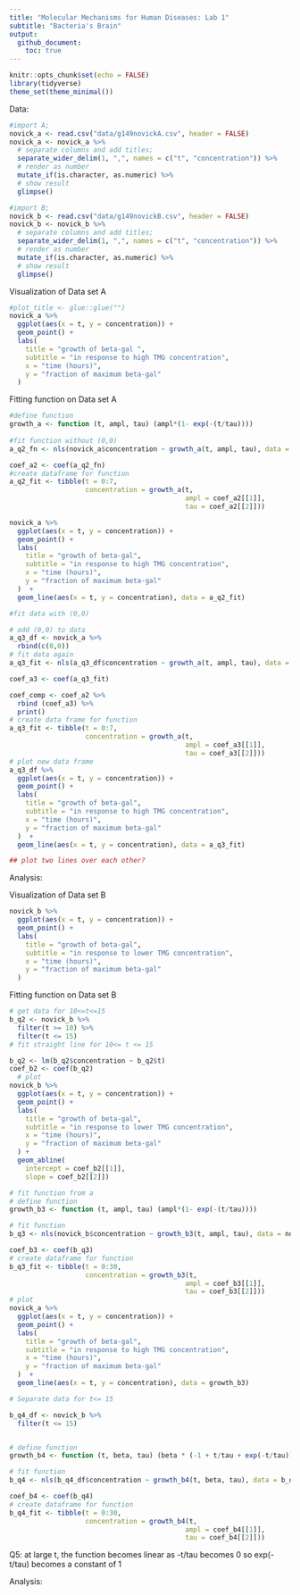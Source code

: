 ```yaml
---
title: "Molecular Mechanisms for Human Diseases: Lab 1"
subtitle: "Bacteria's Brain"
output:
  github_document:
    toc: true
---
```


```r
knitr::opts_chunk$set(echo = FALSE)
library(tidyverse)
theme_set(theme_minimal())
```

Data:


```r
#import A;
novick_a <- read.csv("data/g149novickA.csv", header = FALSE) 
novick_a <- novick_a %>%   
  # separate columns and add titles;
  separate_wider_delim(1, ",", names = c("t", "concentration")) %>%
  # render as number
  mutate_if(is.character, as.numeric) %>%
  # show result
  glimpse()

#import B; 
novick_b <- read.csv("data/g149novickB.csv", header = FALSE) 
novick_b <- novick_b %>%   
  # separate columns and add titles;
  separate_wider_delim(1, ",", names = c("t", "concentration")) %>% 
  # render as number
  mutate_if(is.character, as.numeric) %>%
  # show result
  glimpse()

```

Visualization of Data set A

```r
#plot_title <- glue::glue("")
novick_a %>%
  ggplot(aes(x = t, y = concentration)) + 
  geom_point() + 
  labs(
    title = "growth of beta-gal ",
    subtitle = "in response to high TMG concentration",
    x = "time (hours)", 
    y = "fraction of maximum beta-gal"
  ) 

```

Fitting function on Data set A

```r
#define function
growth_a <- function (t, ampl, tau) (ampl*(1- exp(-(t/tau))))
  
#fit function without (0,0)
a_q2_fn <- nls(novick_a$concentration ~ growth_a(t, ampl, tau), data = novick_a, start = list(ampl = 1.26, tau = 2.62))

coef_a2 <- coef(a_q2_fn)
#create dataframe for function
a_q2_fit <- tibble(t = 0:7, 
                   concentration = growth_a(t, 
                                            ampl = coef_a2[[1]], 
                                            tau = coef_a2[[2]]))

novick_a %>%
  ggplot(aes(x = t, y = concentration)) + 
  geom_point() + 
  labs( 
    title = "growth of beta-gal", 
    subtitle = "in response to high TMG concentration", 
    x = "time (hours)", 
    y = "fraction of maximum beta-gal"
  )  +
  geom_line(aes(x = t, y = concentration), data = a_q2_fit)


```

```r

#fit data with (0,0)

# add (0,0) to data
a_q3_df <- novick_a %>%
  rbind(c(0,0))
# fit data again
a_q3_fit <- nls(a_q3_df$concentration ~ growth_a(t, ampl, tau), data = a_q3_df, start = list(ampl = 1.26, tau = 2.62))

coef_a3 <- coef(a_q3_fit)

coef_comp <- coef_a2 %>% 
  rbind (coef_a3) %>%
  print()
# create data frame for function
a_q3_fit <- tibble(t = 0:7, 
                   concentration = growth_a(t, 
                                            ampl = coef_a3[[1]], 
                                            tau = coef_a3[[2]]))
# plot new data frame
a_q3_df %>%
  ggplot(aes(x = t, y = concentration)) + 
  geom_point() + 
  labs( 
    title = "growth of beta-gal", 
    subtitle = "in response to high TMG concentration", 
    x = "time (hours)", 
    y = "fraction of maximum beta-gal"
  )  +
  geom_line(aes(x = t, y = concentration), data = a_q3_fit)

## plot two lines over each other? 

```

Analysis:

Visualization of Data set B

```r
novick_b %>%
  ggplot(aes(x = t, y = concentration)) + 
  geom_point() + 
  labs(
    title = "growth of beta-gal", 
    subtitle = "in response to lower TMG concentration", 
    x = "time (hours)", 
    y = "fraction of maximum beta-gal"
  ) 
```

Fitting function on Data set B

```r
# get data for 10<=t<=15
b_q2 <- novick_b %>% 
  filter(t >= 10) %>% 
  filter(t <= 15)
# fit straight line for 10<= t <= 15

b_q2 <- lm(b_q2$concentration ~ b_q2$t)
coef_b2 <- coef(b_q2)
  # plot
novick_b %>%
  ggplot(aes(x = t, y = concentration)) + 
  geom_point() + 
  labs(
    title = "growth of beta-gal", 
    subtitle = "in response to lower TMG concentration", 
    x = "time (hours)", 
    y = "fraction of maximum beta-gal"
  ) + 
  geom_abline(
    intercept = coef_b2[[1]], 
    slope = coef_b2[[2]])


```

```r
# fit function from a
# define function
growth_b3 <- function (t, ampl, tau) (ampl*(1- exp(-(t/tau))))

# fit function
b_q3 <- nls(novick_b$concentration ~ growth_b3(t, ampl, tau), data = novick_b, start = list(ampl = 5, tau = 10))

coef_b3 <- coef(b_q3)
# create dataframe for function
b_q3_fit <- tibble(t = 0:30, 
                   concentration = growth_b3(t, 
                                            ampl = coef_b3[[1]], 
                                            tau = coef_b3[[2]]))
# plot
novick_a %>%
  ggplot(aes(x = t, y = concentration)) + 
  geom_point() + 
  labs( 
    title = "growth of beta-gal", 
    subtitle = "in response to high TMG concentration", 
    x = "time (hours)", 
    y = "fraction of maximum beta-gal"
  )  +
  geom_line(aes(x = t, y = concentration), data = growth_b3)

```

```r
# Separate data for t<= 15

b_q4_df <- novick_b %>%
  filter(t <= 15)


# define function
growth_b4 <- function (t, beta, tau) (beta * (-1 + t/tau + exp(-t/tau)))

# fit function
b_q4 <- nls(b_q4_df$concentration ~ growth_b4(t, beta, tau), data = b_q4_df, start = list(beta = 5, tau = 10))

coef_b4 <- coef(b_q4)
# create dataframe for function
b_q4_fit <- tibble(t = 0:30, 
                   concentration = growth_b4(t, 
                                            ampl = coef_b4[[1]], 
                                            tau = coef_b4[[2]]))

```

Q5: at large t, the function becomes linear as -t/tau becomes 0 so exp(-t/tau) becomes a constant of 1

Analysis:
